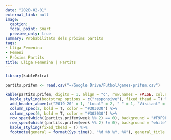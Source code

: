 ```yaml
---
date: "2020-02-01"
external_link: null
image:
  caption: 
  focal_point: Smart
  preview_only: true
summary: Probabilitats dels pròxims partits
tags:
- Lliga Femenina
- Femení
- Pròxims Partits
title: Lliga Femenina | Partits
---
```


```r
library(kableExtra)

partits.prifem <- read.csv("~/Google Drive/Futbol/games-prifem.csv")

kable(partits.prifem, digits = 1, align = "c", row.names = FALSE, col.names = c("Jornada", "Equip", "Guanyar", "Empatar", "Guanyar", "Equip"))  %>%
  kable_styling(bootstrap_options = c("responsive"), fixed_thead = T) %>%
  add_header_above(c("2019-20" = 1, "Local" = 2, " " = 1, "Visitant" = 2), background = "white") %>%
  column_spec(2, bold = T, color = "#303030") %>%
  column_spec(6, bold = T, color = "#303030") %>%
  row_spec(which((partits.prifem$week %% 2) == 0), background = "#F9F9F9") %>%
  row_spec(which((partits.prifem$week %% 2) != 0), background = "white") %>%
  kable_styling(fixed_thead = T) %>%
  footnote(general = format(Sys.time(), "%d %b %Y, %X"), general_title = "Actualitzat:", footnote_as_chunk = T)
```
